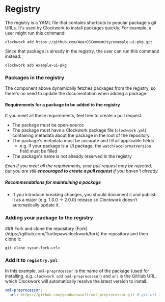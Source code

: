 
# Registry

The registry is a YAML file that contains shortcuts to popular package's git URLs. It's used by Clockwork to install packages quickly. For example, a user might run this command:

```shell
clockwork add https://github.com/WearOSCommunity/example-ui-pkg.git
```

Since that package is already in the registry, the user can run this command instead:

```shell
clockwork add example-ui-pkg
```

### Packages in the registry

<Manifest />

<Callout type="info">
  The component above dynamically fetches packages from the registry, so there's
  no need to update the documentation when adding a package.
</Callout>

#### Requirements for a package to be added to the registry

If you meet all these requirements, feel free to create a pull request.

- The package must be open-source
- The package must have a Clockwork package file (`clockwork.yml`) containing metadata about the package in the root of the repository
- The package's metadata must be accurate and fill all applicable fields
  - e.g. if your package is a UI package, the `watchFaceFormatVersion` field must be filled
- The package's name is not already reserved in the registry

_Even if you meet all the requirements, your pull request may be rejected, but you are still **encouraged to create a pull request** if you haven't already._

##### Recommendations for maintaining a package

- If you introduce breaking changes, you should document it and publish it as a major (e.g. 1.0.0 -> 2.0.0) release so Clockwork doesn't automatically update it.

### Adding your package to the registry

<Steps>
### Fork and clone the repository
[Fork](https://github.com/Turtlepaw/clockwork/fork) the repository and then clone it:

```shell
git clone <your-fork-url>
```

### Add it to `registry.yml`

In this example, `xml-preprocessor` is the name of the package (used for installing, e.g. `clockwork add xml-preprocessor`) and `url` is the GitHub URL, which Clockwork will automatically resolve the latest version to install.

```yml
xml-preprocessor:
  url: https://github.com/gondwanasoft/xml-preprocessor.git # git url to your package
```

</Steps>

<Badge
  leadingText="See registry.yml"
  url="https://github.com/Turtlepaw/clockwork/blob/main/registry.yml"
  supportingText="on GitHub"
  icon="open_in_new"
/>
